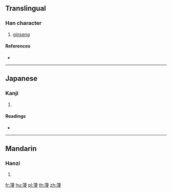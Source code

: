 {{character info/new}}
==Translingual==

===Han character===
{{Han char|rn=140|rad=艸|as=13|sn=19|four=|canj=TESE,XTESE}}

# [[ginseng]]

====References====
* {{Han ref|kx=1061.110|dkj=32112|dj=1525.080|hdz=53308.060|uh=8593|ud=34195}}

----

==Japanese==

===Kanji===
{{ja-kanji|grade=|rs=艸13}}

# {{defn|lang=ja|sort=艸13}}

====Readings====
* {{ja-readings|on=[[しん]] (shin)|kun=[[にんじん]] (ninjin), [[ちょうせんにんじん]] (chousenninjin)|nanori=}}

----

==Mandarin==

===Hanzi===
{{cmn-hanzi|pin=[[shēn]] ([[shen1]])|wg=shen<sup>1</sup>}}

# {{defn|lang=cmn|sort=艸13}}

[[fr:薓]]
[[hu:薓]]
[[pl:薓]]
[[th:薓]]
[[zh:薓]]